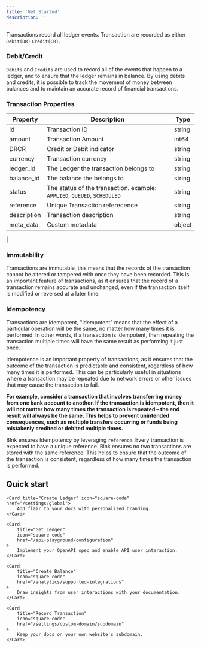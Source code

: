 ```yaml
---
title: 'Get Started'
description: ''
---
```


Transactions record all ledger events. Transaction are recorded as either  `Debit(DR)` `Credit(CR)`.

### Debit/Credit

```Debits``` and ```Credits``` are used to record all of the events that happen to a ledger, and to ensure that the ledger remains in balance. By using debits and credits, it is possible to track the movement of money between balances and to maintain an accurate record of financial transactions.

### Transaction Properties

| Property    | Description                                                                          | Type   |
|-------------|--------------------------------------------------------------------------------------|--------|
| id          | Transaction ID                                                                       | string |
| amount      | Transaction Amount                                                                   | int64  |
| DRCR        | Credit or Debit indicator                                                            | string |
| currency    | Transaction currency                                                                 | string |
| ledger_id   | The Ledger the transaction belongs to                                                | string |
| balance_id  | The balance the belongs to                                                           | string |
| status      | The status of the transaction. example: ```APPLIED```, ```QUEUED```, ```SCHEDULED``` | string |
| reference   | Unique Transaction referecence                                                       | string |
| description | Transaction description                                                              | string |
| meta_data   | Custom metadata                                                                      | object |
|

### Immutability
Transactions are immutable, this means that the records of the transaction cannot be altered or tampered with once they have been recorded. This is an important feature of transactions, as it ensures that the record of a transaction remains accurate and unchanged, even if the transaction itself is modified or reversed at a later time.

### Idempotency
Transactions are idempotent, "idempotent" means that the effect of a particular operation will be the same, no matter how many times it is performed. In other words, if a transaction is idempotent, then repeating the transaction multiple times will have the same result as performing it just once.

Idempotence is an important property of transactions, as it ensures that the outcome of the transaction is predictable and consistent, regardless of how many times it is performed. This can be particularly useful in situations where a transaction may be repeated due to network errors or other issues that may cause the transaction to fail.

**For example, consider a transaction that involves transferring money from one bank account to another. If the transaction is idempotent, then it will not matter how many times the transaction is repeated – the end result will always be the same. This helps to prevent unintended consequences, such as multiple transfers occurring or funds being mistakenly credited or debited multiple times.**

Blnk ensures Idempotency by leveraging ```reference```. Every transaction is expected to have a unique reference. Blnk ensures no two transactions are stored with the same reference. This helps to ensure that the outcome of the transaction is consistent, regardless of how many times the transaction is performed.


## Quick start
<CardGroup>

    <Card title="Create Ledger" icon="square-code" href="/settings/global">
        Add flair to your docs with personalized branding.
    </Card>

    <Card
        title="Get Ledger"
        icon="square-code"
        href="/api-playground/configuration"
    >
        Implement your OpenAPI spec and enable API user interaction.
    </Card>

    <Card
        title="Create Balance"
        icon="square-code"
        href="/analytics/supported-integrations"
    >
        Draw insights from user interactions with your documentation.
    </Card>

    <Card
        title="Record Transaction"
        icon="square-code"
        href="/settings/custom-domain/subdomain"
    >
        Keep your docs on your own website's subdomain.
    </Card>

</CardGroup>
